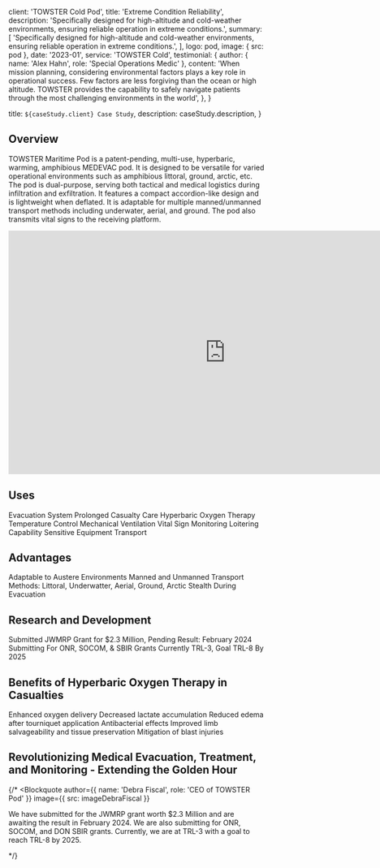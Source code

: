 

  client: 'TOWSTER Cold Pod',
  title: 'Extreme Condition Reliability',
  description:
    'Specifically designed for high-altitude and cold-weather environments, ensuring reliable operation in extreme conditions.',
  summary: [
    'Specifically designed for high-altitude and cold-weather environments, ensuring reliable operation in extreme conditions.',
  ],
  logo: pod,
  image: { src: pod },
  date: '2023-01',
  service: 'TOWSTER Cold',
  testimonial: {
    author: { name: 'Alex Hahn', role: 'Special Operations Medic' },
    content:
      'When mission planning, considering environmental factors plays a key role in operational success. Few factors are less forgiving than the ocean or high altitude. TOWSTER provides the capability to safely navigate patients through the most challenging environments in the world',
  },
}

  title: `${caseStudy.client} Case Study`,
  description: caseStudy.description,
}

## Overview

TOWSTER Maritime Pod is a patent-pending, multi-use, hyperbaric, warming, amphibious MEDEVAC pod. It is designed to be versatile for varied operational environments such as amphibious littoral, ground, arctic, etc. The pod is dual-purpose, serving both tactical and medical logistics during infiltration and exfiltration. It features a compact accordion-like design and is lightweight when deflated. It is adaptable for multiple manned/unmanned transport methods including underwater, aerial, and ground. The pod also transmits vital signs to the receiving platform.

<div className="video-responsive">
  <iframe
    width="853"
    height="480"
    src="https://www.youtube.com/embed/G2zKD8OCK1o"
    frameborder="0"
    allow="accelerometer; autoplay; clipboard-write; encrypted-media; gyroscope; picture-in-picture"
    allowfullscreen
  ></iframe>
</div>

## Uses

<TagList>
  <TagListItem>Evacuation System</TagListItem>
  <TagListItem>Prolonged Casualty Care</TagListItem>
  <TagListItem>Hyperbaric Oxygen Therapy</TagListItem>
  <TagListItem>Temperature Control</TagListItem>
  <TagListItem>Mechanical Ventilation</TagListItem>
  <TagListItem>Vital Sign Monitoring</TagListItem>
  <TagListItem>Loitering Capability</TagListItem>
  <TagListItem>Sensitive Equipment Transport</TagListItem>
</TagList>

## Advantages

<TagList>
  <TagListItem>Adaptable to Austere Environments</TagListItem>
  <TagListItem>Manned and Unmanned Transport Methods: Littoral, Underwatter, Aerial, Ground, Arctic</TagListItem>
  <TagListItem>Stealth During Evacuation</TagListItem>
</TagList>

## Research and Development

<TagList>
  <TagListItem>Submitted JWMRP Grant for $2.3 Million, Pending Result: February 2024</TagListItem>
  <TagListItem>Submitting For ONR, SOCOM, & SBIR Grants</TagListItem>
  <TagListItem>Currently TRL-3, Goal TRL-8 By 2025</TagListItem>
</TagList>

## Benefits of Hyperbaric Oxygen Therapy in Casualties

<TagList>
  <TagListItem>Enhanced oxygen delivery</TagListItem>
  <TagListItem>Decreased lactate accumulation</TagListItem>
  <TagListItem>Reduced edema after tourniquet application</TagListItem>
  <TagListItem>Antibacterial effects</TagListItem>
  <TagListItem>Improved limb salvageability and tissue preservation</TagListItem>
  <TagListItem>Mitigation of blast injuries</TagListItem>
</TagList>

## Revolutionizing Medical Evacuation, Treatment, and Monitoring - Extending the Golden Hour

{/* <Blockquote
  author={{ name: 'Debra Fiscal', role: 'CEO of TOWSTER Pod' }}
  image={{ src: imageDebraFiscal }}
>
  We have submitted for the JWMRP grant worth $2.3 Million and are awaiting the result in February 2024. We are also submitting for ONR, SOCOM, and DON SBIR grants. Currently, we are at TRL-3 with a goal to reach TRL-8 by 2025.
</Blockquote> */}

<StatList>
  <StatListItem value="$2.3M" label="JWMRP grant" />
  <StatListItem value="TRL-3" label="Current TRL" />
  <StatListItem value="TRL-8" label="Goal by 2025" />
</StatList>